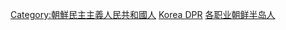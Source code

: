 {{Commonscat|People of North Korea by occupation}}

[[Category:朝鮮民主主義人民共和國人|Category:朝鮮民主主義人民共和國人]]
[[Category:各職業諸國人物|Korea DPR]]
[[Category:各职业朝鲜半岛人|]]